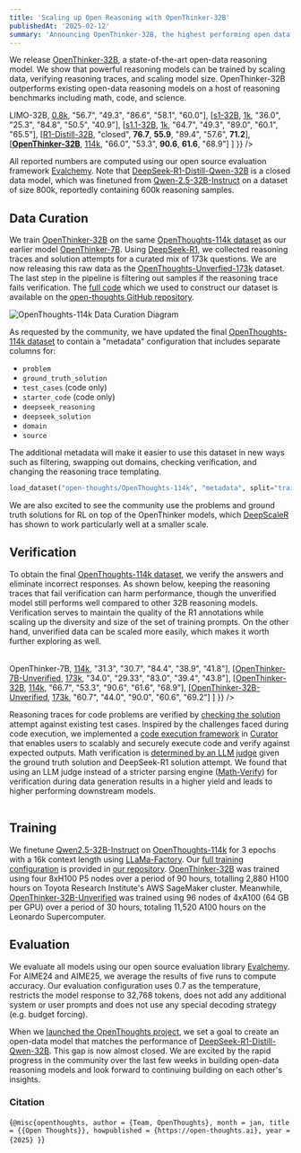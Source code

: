 ```yaml
---
title: 'Scaling up Open Reasoning with OpenThinker-32B'
publishedAt: '2025-02-12'
summary: 'Announcing OpenThinker-32B, the highest performing open data reasoning model to date.'
---
```

We release [OpenThinker-32B](https://huggingface.co/open-thoughts/OpenThinker-32B), a state-of-the-art open-data reasoning model. We show that powerful reasoning models can be trained by scaling data, verifying reasoning traces, and scaling model size. OpenThinker-32B outperforms existing open-data reasoning models on a host of reasoning benchmarks including math, code, and science.

<Table
  data={{
    headers: [
      "Model",
      "Dataset",
      "AIME24",
      "AIME25 I",
      "MATH500",
      "GPQA-D",
      "LCBv2"
    ],
    rows: [
      [<a href='https://huggingface.co/GAIR/LIMO'>LIMO-32B</a>, <a href="https://huggingface.co/datasets/GAIR/LIMO">0.8k</a>, "56.7", "49.3", "86.6", "58.1", "60.0"],
      [<a href='https://huggingface.co/simplescaling/s1-32B'>s1-32B</a>, <a href="https://huggingface.co/datasets/simplescaling/s1K">1k</a>, "36.0", "25.3", "84.8", "50.5", "40.9"],
      [<a href='https://huggingface.co/simplescaling/s1.1-32B'>s1.1-32B</a>, <a href="https://huggingface.co/datasets/simplescaling/s1K-1.1">1k</a>, "64.7", "49.3", "89.0", "60.1", "65.5"],
      [<a href='https://huggingface.co/deepseek-ai/DeepSeek-R1-Distill-Qwen-32B'>R1-Distill-32B</a>, "closed", <b>76.7</b>, <b>55.9</b>, "89.4", "57.6", <b>71.2</b>],
      [<a href='https://huggingface.co/open-thoughts/OpenThinker-32B'><b>OpenThinker-32B</b></a>, <a href="https://huggingface.co/datasets/open-thoughts/OpenThoughts-114k">114k</a>, "66.0", "53.3", <b>90.6</b>, <b>61.6</b>, "68.9"]
    ]
  }}
/>

All reported numbers are computed using our open source evaluation framework [Evalchemy](https://github.com/mlfoundations/evalchemy). Note that [DeepSeek-R1-Distill-Qwen-32B](https://huggingface.co/deepseek-ai/DeepSeek-R1-Distill-Qwen-32B) is a closed data model, which was finetuned from [Qwen-2.5-32B-Instruct](https://huggingface.co/Qwen/Qwen2.5-32B-Instruct) on a dataset of size 800k, reportedly containing 600k reasoning samples.

## Data Curation
We train [OpenThinker-32B](https://huggingface.co/open-thoughts/OpenThinker-32B) on the same [OpenThoughts-114k dataset](https://huggingface.co/datasets/open-thoughts/OpenThoughts-114k) as our earlier model [OpenThinker-7B](https://huggingface.co/open-thoughts/OpenThinker-7B). Using [DeepSeek-R1](https://github.com/deepseek-ai/DeepSeek-R1), we collected reasoning traces and solution attempts for a curated mix of 173k questions. We are now releasing this raw data as the [OpenThoughts-Unverfied-173k](https://huggingface.co/datasets/open-thoughts/OpenThoughts-Unverified-173k) dataset. The last step in the pipeline is filtering out samples if the reasoning trace fails verification. The [full code](https://github.com/open-thoughts/open-thoughts/tree/main/open_thoughts) which we used to construct our dataset is available on the [open-thoughts GitHub repository](https://github.com/open-thoughts/open-thoughts). 

<div className="flex justify-center my-8">
  <Image
    src="/openthoughts-114k-diagram.png"
    alt="OpenThoughts-114k Data Curation Diagram"
    className="rounded-lg"
  />
</div>

As requested by the community, we have updated the final [OpenThoughts-114k dataset](https://huggingface.co/datasets/open-thoughts/OpenThoughts-114k) to contain a "metadata" configuration that includes separate columns for:
- `problem`
- `ground_truth_solution`
- `test_cases` (code only)
- `starter_code` (code only) 
- `deepseek_reasoning`
- `deepseek_solution`
- `domain`
- `source`

The additional metadata will make it easier to use this dataset in new ways such as filtering, swapping out domains, checking verification, and changing the reasoning trace templating. 

```python
load_dataset("open-thoughts/OpenThoughts-114k", "metadata", split="train")
```

We are also excited to see the community use the problems and ground truth solutions for RL on top of the OpenThinker models, which [DeepScaleR](https://pretty-radio-b75.notion.site/DeepScaleR-Surpassing-O1-Preview-with-a-1-5B-Model-by-Scaling-RL-19681902c1468005bed8ca303013a4e2) has shown to work particularly well at a smaller scale.

## Verification

To obtain the final [OpenThoughts-114k dataset](https://huggingface.co/datasets/open-thoughts/OpenThoughts-114k), we verify the answers and eliminate incorrect responses. As shown below, keeping the reasoning traces that fail verification can harm performance, though the unverified model still performs well compared to other 32B reasoning models. Verification serves to maintain the quality of the R1 annotations while scaling up the diversity and size of the set of training prompts. On the other hand, unverified data can be scaled more easily, which makes it worth further exploring as well.

<Table
  data={{
    headers: [
      "Model",
      "Dataset",
      "AIME24",
      "AIME25 I",
      "MATH500",
      "GPQA-D",
      "LCBv2"
    ],
    rows: [
      [<a href="https://huggingface.co/open-thoughts/OpenThinker-7B">OpenThinker-7B</a>, <a href="https://huggingface.co/datasets/open-thoughts/OpenThoughts-114k">114k</a>, "31.3", "30.7", "84.4", "38.9", "41.8"],
      [<a href="https://huggingface.co/open-thoughts/OpenThinker-7B-Unverified">OpenThinker-7B-Unverified</a>, <a href="https://huggingface.co/datasets/open-thoughts/OpenThoughts-Unverified-173k">173k</a>, "34.0", "29.33", "83.0", "39.4", "43.8"],
      [<a href="https://huggingface.co/open-thoughts/OpenThinker-32B">OpenThinker-32B</a>, <a href="https://huggingface.co/datasets/open-thoughts/OpenThoughts-114k">114k</a>, "66.7", "53.3", "90.6", "61.6", "68.9"],
      [<a href="https://huggingface.co/open-thoughts/OpenThinker-32B-Unverified">OpenThinker-32B-Unverified</a>, <a href="https://huggingface.co/datasets/open-thoughts/OpenThoughts-Unverified-173k">173k</a>, "60.7", "44.0", "90.0", "60.6", "69.2"]
    ]
  }}
/>

Reasoning traces for code problems are verified by [checking the solution](https://github.com/bespokelabsai/curator/tree/main/examples/bespoke-stratos-data-generation/util) attempt against existing test cases. Inspired by the challenges faced during code execution, we implemented a [code execution framework](https://github.com/bespokelabsai/curator/tree/main/examples/code-execution) in [Curator](https://github.com/bespokelabsai/curator/) that enables users to scalably and securely execute code and verify against expected outputs. Math verification is [determined by an LLM judge](https://github.com/open-thoughts/open-thoughts/blob/main/open_thoughts/math/judge.py#L19-L29) given the ground truth solution and DeepSeek-R1 solution attempt. We found that using an LLM judge instead of a stricter parsing engine ([Math-Verify](https://github.com/huggingface/Math-Verify)) for verification during data generation results in a higher yield and leads to higher performing downstream models. 

<Table
  data={{
    headers: [
      "Data Generation Verifier",
      "Dataset",
      "Evaluation Verifier",
      "AIME25 I",
      "MATH500"
    ],
    rows: [
      ["LLM judge (OpenThinker-7B)", "114k", "Hendrycks (default)", "31.3", "84.4"],
      ["LLM judge (OpenThinker-7B)", "83k", "Math-Verify", "44.0", "89.0"],
      ["Math-Verify", "114k", "Hendrycks (default)", "23.0", "55.0"],
      ["Math-Verify", "83k", "Math-Verify", "22.7", "82.2"]
    ]
  }}
/>

## Training
We finetune [Qwen2.5-32B-Instruct](https://huggingface.co/Qwen/Qwen2.5-32B-Instruct) on [OpenThoughts-114k](https://huggingface.co/datasets/open-thoughts/OpenThoughts-114k) for 3 epochs with a 16k context length using [LLaMa-Factory](https://github.com/hiyouga/LLaMA-Factory). Our [full training configuration](https://github.com/open-thoughts/open-thoughts/blob/main/train/OpenThinker-32B.yaml) is provided in [our repository](https://github.com/open-thoughts/open-thoughts). [OpenThinker-32B](https://huggingface.co/open-thoughts/OpenThinker-32B) was trained using four 8xH100 P5 nodes over a period of 90 hours, totalling 2,880 H100 hours on Toyota Research Institute's AWS SageMaker cluster. Meanwhile, [OpenThinker-32B-Unverified](https://huggingface.co/open-thoughts/OpenThinker-32B-Unverified) was trained using 96 nodes of 4xA100 (64 GB per GPU) over a period of 30 hours, totaling 11,520 A100 hours on the Leonardo Supercomputer.

## Evaluation
We evaluate all models using our open source evaluation library [Evalchemy](https://github.com/mlfoundations/evalchemy). For AIME24 and AIME25, we average the results of five runs to compute accuracy. Our evaluation configuration uses 0.7 as the temperature, restricts the model response to 32,768 tokens, does not add any additional system or user prompts and does not use any special decoding strategy (e.g. budget forcing).

When we [launched the OpenThoughts project](https://www.open-thoughts.ai/blog/launch), we set a goal to create an open-data model that matches the performance of [DeepSeek-R1-Distill-Qwen-32B](https://huggingface.co/deepseek-ai/DeepSeek-R1-Distill-Qwen-32B). This gap is now almost closed. We are excited by the rapid progress in the community over the last few weeks in building open-data reasoning models and look forward to continuing building on each other's insights. 

### Citation
<Citation>{`@misc{openthoughts,
  author = {Team, OpenThoughts},
  month = jan,
  title = {{Open Thoughts}},
  howpublished = {https://open-thoughts.ai},
  year = {2025}
}`}</Citation>

